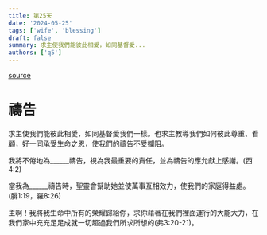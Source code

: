 ```yaml
---
title: 第25天
date: '2024-05-25'
tags: ['wife', 'blessing']
draft: false
summary: 求主使我們能彼此相愛，如同基督愛...
authors: ['q5']
---
```


[source](https://q5help.me/faith/Prayforwife31Days.jsp)

# 禱告


求主使我們能彼此相愛，如同基督愛我們一樣。也求主教導我們如何彼此尊重、看顧，好一同承受生命之恩，使我們的禱告不受攔阻。

我將不倦地為______禱告，視為我最重要的責任，並為禱告的應允獻上感謝。(西4:2)

當我為______禱告時，聖靈會幫助她並使萬事互相效力，使我們的家庭得益處。(腓1:19，羅8:26)

主啊！我將我生命中所有的榮耀歸給你，求你藉著在我們裡面運行的大能大力，在我們家中充充足足成就一切超過我們所求所想的(弗3:20-21)。
